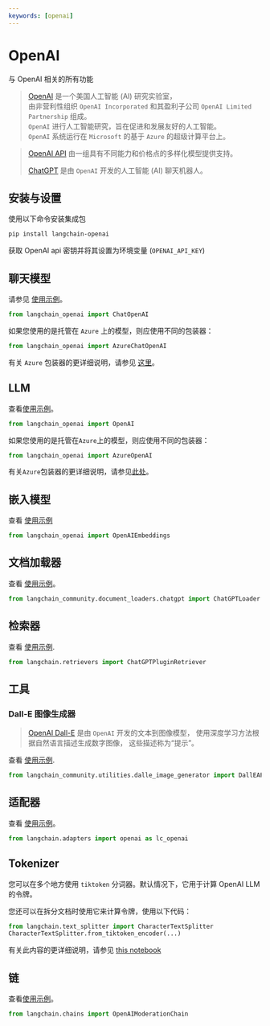 ```yaml
---
keywords: [openai]
---
```


# OpenAI

与 OpenAI 相关的所有功能

>[OpenAI](https://en.wikipedia.org/wiki/OpenAI) 是一个美国人工智能 (AI) 研究实验室，  
>由非营利性组织 `OpenAI Incorporated` 和其盈利子公司 `OpenAI Limited Partnership` 组成。  
> `OpenAI` 进行人工智能研究，旨在促进和发展友好的人工智能。  
> `OpenAI` 系统运行在 `Microsoft` 的基于 `Azure` 的超级计算平台上。

>[OpenAI API](https://platform.openai.com/docs/models) 由一组具有不同能力和价格点的多样化模型提供支持。  
>  
>[ChatGPT](https://chat.openai.com) 是由 `OpenAI` 开发的人工智能 (AI) 聊天机器人。

## 安装与设置

使用以下命令安装集成包
```bash
pip install langchain-openai
```

获取 OpenAI api 密钥并将其设置为环境变量 (`OPENAI_API_KEY`)

## 聊天模型

请参见 [使用示例](/docs/integrations/chat/openai)。

```python
from langchain_openai import ChatOpenAI
```

如果您使用的是托管在 `Azure` 上的模型，则应使用不同的包装器：
```python
from langchain_openai import AzureChatOpenAI
```
有关 `Azure` 包装器的更详细说明，请参见 [这里](/docs/integrations/chat/azure_chat_openai)。

## LLM

查看[使用示例](/docs/integrations/llms/openai)。

```python
from langchain_openai import OpenAI
```

如果您使用的是托管在`Azure`上的模型，则应使用不同的包装器：
```python
from langchain_openai import AzureOpenAI
```
有关`Azure`包装器的更详细说明，请参见[此处](/docs/integrations/llms/azure_openai)。

## 嵌入模型

查看 [使用示例](/docs/integrations/text_embedding/openai)

```python
from langchain_openai import OpenAIEmbeddings
```

## 文档加载器

查看 [使用示例](/docs/integrations/document_loaders/chatgpt_loader)。

```python
from langchain_community.document_loaders.chatgpt import ChatGPTLoader
```

## 检索器

查看 [使用示例](/docs/integrations/retrievers/chatgpt-plugin).

```python
from langchain.retrievers import ChatGPTPluginRetriever
```

## 工具

### Dall-E 图像生成器

>[OpenAI Dall-E](https://openai.com/dall-e-3) 是由 `OpenAI` 开发的文本到图像模型， 
> 使用深度学习方法根据自然语言描述生成数字图像， 
> 这些描述称为“提示”。


查看 [使用示例](/docs/integrations/tools/dalle_image_generator).

```python
from langchain_community.utilities.dalle_image_generator import DallEAPIWrapper
```

## 适配器

查看 [使用示例](/docs/integrations/adapters/openai)。

```python
from langchain.adapters import openai as lc_openai
```

## Tokenizer

您可以在多个地方使用 `tiktoken` 分词器。默认情况下，它用于计算 OpenAI LLM 的令牌。

您还可以在拆分文档时使用它来计算令牌，使用以下代码：
```python
from langchain.text_splitter import CharacterTextSplitter
CharacterTextSplitter.from_tiktoken_encoder(...)
```
有关此内容的更详细说明，请参见 [this notebook](/docs/how_to/split_by_token/#tiktoken)

## 链

查看[使用示例](https://python.langchain.com/v0.1/docs/guides/productionization/safety/moderation)。

```python
from langchain.chains import OpenAIModerationChain
```